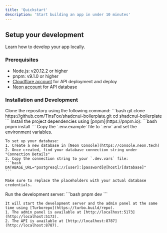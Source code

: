 ```yaml
---
title: 'Quickstart'
description: 'Start building an app in under 10 minutes'
---
```



## Setup your development

Learn how to develop your app locally.

### Prerequisites

- Node.js: v20.12.2 or higher
- pnpm: v9.1.0 or higher
- [Cloudflare account](https://dash.cloudflare.com/) for API deployment and deploy
- [Neon account](https://console.neon.tech) for API database

### Installation and Development

<Steps>
  <Step title="Clone the repository">
    Clone the repository using the following command:
    ```bash
    git clone https://github.com/TinsFox/shadcnui-boilerplate.git
    cd shadcnui-boilerplate
    ```
  </Step>
  <Step title="Install dependencies">
    Install the project dependencies using [pnpm](https://pnpm.io):
    ```bash
    pnpm install
    ```
  </Step>
  <Step title="Setup environment variables">
    Copy the `.env.example` file to `.env` and set the environment variables.

    To set up your database:
    1. Create a new database in [Neon Console](https://console.neon.tech)
    2. Once created, find your database connection string under "Connection Details"
    3. Copy the connection string to your `.dev.vars` file:
    ```bash
    DATABASE_URL="postgresql://[user]:[password]@[host]/[database]"
    ```

    Make sure to replace the placeholders with your actual database credentials.
  </Step>

  <Step title="Start development server">
    Run the development server:
    ```bash
    pnpm dev
    ```

    It will start the development server and the admin panel at the same time using [Turborepo](https://turbo.build/repo).
    1. The admin panel is available at [http://localhost:5173](http://localhost:5173).
    2. The API is available at [http://localhost:8787](http://localhost:8787).
  </Step>
</Steps>

